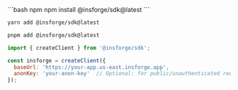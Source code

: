<CodeGroup>
```bash npm
npm install @insforge/sdk@latest
```

```bash yarn
yarn add @insforge/sdk@latest
```

```bash pnpm
pnpm add @insforge/sdk@latest
```
</CodeGroup>

```javascript
import { createClient } from '@insforge/sdk';

const insforge = createClient({
  baseUrl: 'https://your-app.us-east.insforge.app',
  anonKey: 'your-anon-key'  // Optional: for public/unauthenticated requests
});
```